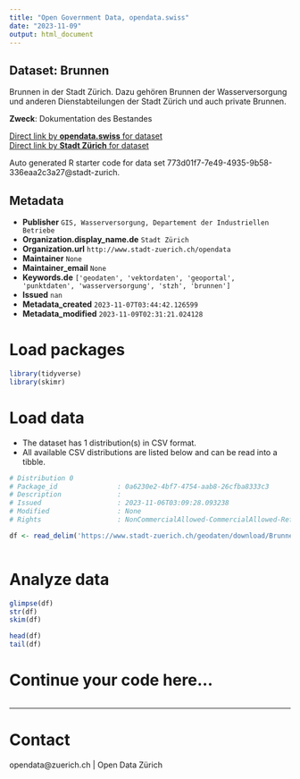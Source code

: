 ```yaml
---
title: "Open Government Data, opendata.swiss"
date: "2023-11-09"
output: html_document
---
```


## Dataset: Brunnen

Brunnen in der Stadt Zürich. Dazu gehören Brunnen der Wasserversorgung und anderen Dienstabteilungen der Stadt Zürich und auch private Brunnen.

**Zweck**: Dokumentation des Bestandes

[Direct link by **opendata.swiss** for dataset](https://opendata.swiss/de/dataset/brunnen2)<br>
[Direct link by **Stadt Zürich** for dataset](https://data.stadt-zuerich.ch/dataset/geo_brunnen)

Auto generated R starter code for data set 773d01f7-7e49-4935-9b58-336eaa2c3a27@stadt-zurich.

## Metadata

- **Publisher** `GIS, Wasserversorgung, Departement der Industriellen Betriebe`
- **Organization.display_name.de** `Stadt Zürich`
- **Organization.url** `http://www.stadt-zuerich.ch/opendata`
- **Maintainer** `None`
- **Maintainer_email** `None`
- **Keywords.de** `['geodaten', 'vektordaten', 'geoportal', 'punktdaten', 'wasserversorgung', 'stzh', 'brunnen']`
- **Issued** `nan`
- **Metadata_created** `2023-11-07T03:44:42.126599`
- **Metadata_modified** `2023-11-09T02:31:21.024128`


# Load packages

```r

library(tidyverse)
library(skimr)

```

# Load data

-   The dataset has 1 distribution(s) in CSV format.
-   All available CSV distributions are listed below and can be read into a tibble.

```r

# Distribution 0
# Package_id               : 0a6230e2-4bf7-4754-aab8-26cfba8333c3
# Description              : 
# Issued                   : 2023-11-06T03:09:28.093238
# Modified                 : None
# Rights                   : NonCommercialAllowed-CommercialAllowed-ReferenceNotRequired

df <- read_delim('https://www.stadt-zuerich.ch/geodaten/download/Brunnen?format=10008')



```

# Analyze data

```r

glimpse(df)
str(df)
skim(df)

head(df)
tail(df)

```

# Continue your code here...

```r

```

------------------------------------------------------------------------

# Contact

opendata@zuerich.ch | Open Data Zürich
